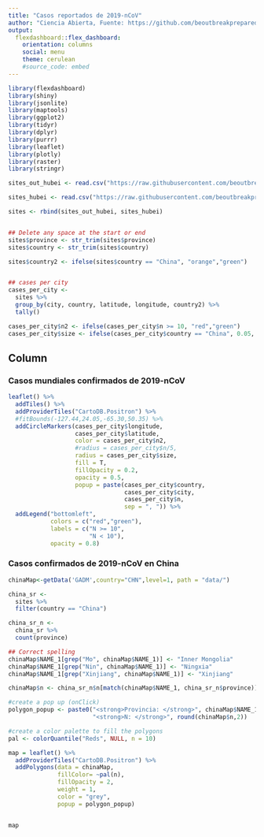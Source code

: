 ```yaml
---
title: "Casos reportados de 2019-nCoV"
author: "Ciencia Abierta, Fuente: https://github.com/beoutbreakprepared/nCoV2019"
output: 
  flexdashboard::flex_dashboard:
    orientation: columns
    social: menu
    theme: cerulean
    #source_code: embed
---
```


```r
library(flexdashboard)
library(shiny)
library(jsonlite)
library(maptools)
library(ggplot2)
library(tidyr)
library(dplyr)
library(purrr)
library(leaflet)
library(plotly)
library(raster)
library(stringr)

sites_out_hubei <- read.csv("https://raw.githubusercontent.com/beoutbreakprepared/nCoV2019/master/dataset_archive/ncov_outside_hubei_20200128%200000.csv")

sites_hubei <- read.csv("https://raw.githubusercontent.com/beoutbreakprepared/nCoV2019/master/dataset_archive/ncov_hubei_20200128%200000.csv")

sites <- rbind(sites_out_hubei, sites_hubei)


## Delete any space at the start or end
sites$province <- str_trim(sites$province)
sites$country <- str_trim(sites$country)

sites$country2 <- ifelse(sites$country == "China", "orange","green")


## cases per city 
cases_per_city <- 
  sites %>% 
  group_by(city, country, latitude, longitude, country2) %>% 
  tally()

cases_per_city$n2 <- ifelse(cases_per_city$n >= 10, "red","green")
cases_per_city$size <- ifelse(cases_per_city$country == "China", 0.05, 1)

```


Column {data-width=650}
-----------------------------------------------------------------------

### Casos mundiales confirmados de 2019-nCoV 
```r
leaflet() %>% 
  addTiles() %>% 
  addProviderTiles("CartoDB.Positron") %>%
  #fitBounds(-127.44,24.05,-65.30,50.35) %>% 
  addCircleMarkers(cases_per_city$longitude, 
                   cases_per_city$latitude, 
                   color = cases_per_city$n2, 
                   #radius = cases_per_city$n/5, 
                   radius = cases_per_city$size,
                   fill = T,
                   fillOpacity = 0.2,
                   opacity = 0.5,
                   popup = paste(cases_per_city$country,
                                 cases_per_city$city, 
                                 cases_per_city$n,
                                 sep = ", ")) %>% 
  addLegend("bottomleft", 
            colors = c("red","green"),
            labels = c("N >= 10",
                       "N < 10"), 
            opacity = 0.8)
```


### Casos confirmados de 2019-nCoV en China 

```r
chinaMap<-getData('GADM',country="CHN",level=1, path = "data/")

china_sr <- 
  sites %>% 
  filter(country == "China")

china_sr_n <- 
  china_sr %>% 
  count(province)

## Correct spelling
chinaMap$NAME_1[grep("Mo", chinaMap$NAME_1)] <- "Inner Mongolia"
chinaMap$NAME_1[grep("Nin", chinaMap$NAME_1)] <- "Ningxia"
chinaMap$NAME_1[grep("Xinjiang", chinaMap$NAME_1)] <- "Xinjiang"

chinaMap$n <- china_sr_n$n[match(chinaMap$NAME_1, china_sr_n$province)]

#create a pop up (onClick)
polygon_popup <- paste0("<strong>Provincia: </strong>", chinaMap$NAME_1, "<br>",
                        "<strong>N: </strong>", round(chinaMap$n,2))

#create a color palette to fill the polygons
pal <- colorQuantile("Reds", NULL, n = 10)

map = leaflet() %>% 
  addProviderTiles("CartoDB.Positron") %>% 
  addPolygons(data = chinaMap, 
              fillColor= ~pal(n),
              fillOpacity = 2, 
              weight = 1, 
              color = "grey",
              popup = polygon_popup)


map
```

